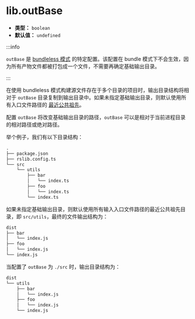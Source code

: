 # lib.outBase

- **类型：** `boolean`
- **默认值：** `undefined`

:::info

`outBase` 是 [bundleless 模式](/guide/basic/output-structure#bundle--bundleless) 的特定配置。该配置在 bundle 模式下不会生效，因为所有产物文件都被打包成一个文件，不需要再确定基础输出目录。

:::

在使用 bundleless 模式构建源文件存在于多个目录的项目时，输出目录结构将相对于 `outBase` 目录复制到输出目录中。如果未指定基础输出目录，则默认使用所有入口文件路径的 [最近公共祖先](<https://zh.wikipedia.org/wiki/%E6%9C%80%E8%BF%91%E5%85%AC%E5%85%B1%E7%A5%96%E5%85%88_(%E5%9B%BE%E8%AE%BA)>)。

配置 `outBase` 将改变基础输出目录的路径，`outBase` 可以是相对于当前进程目录的相对路径或绝对路径。

举个例子，我们有以下目录结构：

```txt
.
├── package.json
├── rslib.config.ts
└── src
    └── utils
        ├── bar
        │   └── index.ts
        ├── foo
        │   └── index.ts
        └── index.ts
```

如果未指定基础输出目录，则默认使用所有输入入口文件路径的最近公共祖先目录，即 `src/utils`，最终的文件输出结构为：

```txt
dist
├── bar
│   └── index.js
├── foo
│   └── index.js
└── index.js
```

当配置了 `outBase` 为 `./src` 时，输出目录结构为：

```txt
dist
└── utils
    ├── bar
    │   └── index.js
    ├── foo
    │   └── index.js
    └── index.js
```
